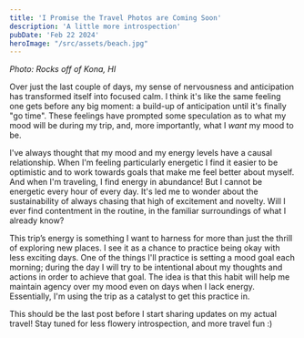 ```yaml
---
title: 'I Promise the Travel Photos are Coming Soon'
description: 'A little more introspection'
pubDate: 'Feb 22 2024'
heroImage: "/src/assets/beach.jpg"
---
```


*Photo: Rocks off of Kona, HI*

Over just the last couple of days, my sense of nervousness and anticipation has transformed itself into focused calm. I think it's like the same feeling one gets before any big moment: a build-up of anticipation until it's finally "go time". These feelings have prompted some speculation as to what my mood will be during my trip, and, more importantly, what I *want* my mood to be.

I've always thought that my mood and my energy levels have a causal relationship. When I'm feeling particularly energetic I find it easier to be optimistic and to work towards goals that make me feel better about myself. And when I'm traveling, I find energy in abundance! But I cannot be energetic every hour of every day. It's led me to wonder about the sustainability of always chasing that high of excitement and novelty. Will I ever find contentment in the routine, in the familiar surroundings of what I already know? 

This trip’s energy is something I want to harness for more than just the thrill of exploring new places. I see it as a chance to practice being okay with less exciting days. One of the things I'll practice is setting a mood goal each morning; during the day I will try to be intentional about my thoughts and actions in order to achieve that goal. The idea is that this habit will help me maintain agency over my mood even on days when I lack energy. Essentially, I'm using the trip as a catalyst to get this practice in.

This should be the last post before I start sharing updates on my actual travel! Stay tuned for less flowery introspection, and more travel fun :)